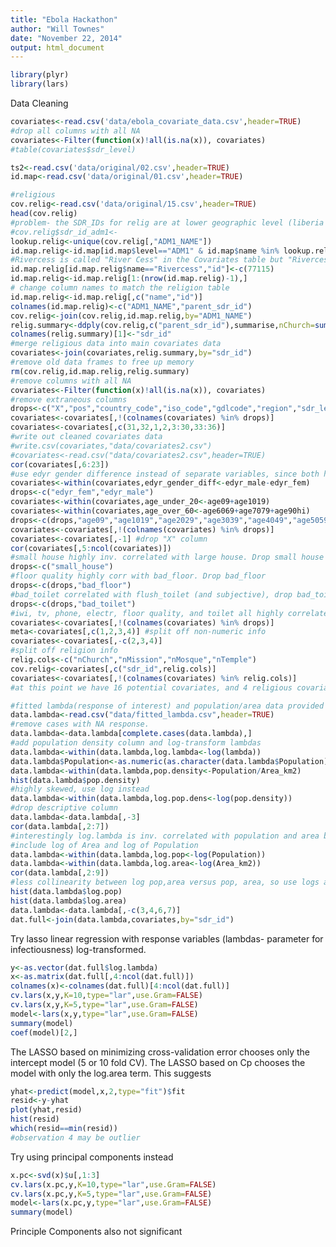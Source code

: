 ```yaml
---
title: "Ebola Hackathon"
author: "Will Townes"
date: "November 22, 2014"
output: html_document
---
```


```r
library(plyr)
library(lars)
```
Data Cleaning
```r
covariates<-read.csv('data/ebola_covariate_data.csv',header=TRUE)
#drop all columns with all NA
covariates<-Filter(function(x)!all(is.na(x)), covariates)
#table(covariates$sdr_level)

ts2<-read.csv('data/original/02.csv',header=TRUE)
id.map<-read.csv('data/original/01.csv',header=TRUE)

#religious
cov.relig<-read.csv('data/original/15.csv',header=TRUE)
head(cov.relig)
#problem- the SDR_IDs for relig are at lower geographic level (liberia only), need to convert to ADM1 level instead of ADM2
#cov.relig$sdr_id_adm1<-
lookup.relig<-unique(cov.relig[,"ADM1_NAME"])
id.map.relig<-id.map[id.map$level=="ADM1" & id.map$name %in% lookup.relig,c("name","level","id","parent_id")]
#Rivercess is called "River Cess" in the Covariates table but "Rivercess" in the religion table. From manual inspection, "River Cess" is correct with SDR_ID=77115
id.map.relig[id.map.relig$name=="Rivercess","id"]<-c(77115)
id.map.relig<-id.map.relig[1:(nrow(id.map.relig)-1),]
# change column names to match the religion table
id.map.relig<-id.map.relig[,c("name","id")]
colnames(id.map.relig)<-c("ADM1_NAME","parent_sdr_id")
cov.relig<-join(cov.relig,id.map.relig,by="ADM1_NAME")
relig.summary<-ddply(cov.relig,c("parent_sdr_id"),summarise,nChurch=sum(TYPE=="Church"),nMission=sum(TYPE=="Mission"),nMosque=sum(TYPE=="Mosque"),nTemple=sum(TYPE=="Temple"))
colnames(relig.summary)[1]<-"sdr_id"
#merge religious data into main covariates data
covariates<-join(covariates,relig.summary,by="sdr_id")
#remove old data frames to free up memory
rm(cov.relig,id.map.relig,relig.summary)
#remove columns with all NA
covariates<-Filter(function(x)!all(is.na(x)), covariates)
#remove extraneous columns
drops<-c("X","pos","country_code","iso_code","gdlcode","region","sdr_level")
covariates<-covariates[,!(colnames(covariates) %in% drops)]
covariates<-covariates[,c(31,32,1,2,3:30,33:36)]
#write out cleaned covariates data
#write.csv(covariates,"data/covariates2.csv")
#covariates<-read.csv("data/covariates2.csv",header=TRUE)
cor(covariates[,6:23])
#use edyr gender difference instead of separate variables, since both highly correlated with edyr
covariates<-within(covariates,edyr_gender_diff<-edyr_male-edyr_fem)
drops<-c("edyr_fem","edyr_male")
covariates<-within(covariates,age_under_20<-age09+age1019)
covariates<-within(covariates,age_over_60<-age6069+age7079+age90hi)
drops<-c(drops,"age09","age1019","age2029","age3039","age4049","age5059","age6069","age7079","age8089","age90hi")
covariates<-covariates[,!(colnames(covariates) %in% drops)]
covariates<-covariates[,-1] #drop "X" column
cor(covariates[,5:ncol(covariates)])
#small house highly inv. correlated with large house. Drop small house
drops<-c("small_house")
#floor quality highly corr with bad_floor. Drop bad_floor
drops<-c(drops,"bad_floor")
#bad_toilet correlated with flush_toilet (and subjective), drop bad_toilet
drops<-c(drops,"bad_toilet")
#iwi, tv, phone, electr, floor quality, and toilet all highly correlated. Expect we will use only one of these. Not clear which to drop though.
covariates<-covariates[,!(colnames(covariates) %in% drops)]
meta<-covariates[,c(1,2,3,4)] #split off non-numeric info
covariates<-covariates[,-c(2,3,4)]
#split off religion info
relig.cols<-c("nChurch","nMission","nMosque","nTemple")
cov.relig<-covariates[,c("sdr_id",relig.cols)]
covariates<-covariates[,!(colnames(covariates) %in% relig.cols)]
#at this point we have 16 potential covariates, and 4 religious covariates applicable only in Liberia

#fitted lambda(response of interest) and population/area data provided by Nick and Leah Comment
data.lambda<-read.csv("data/fitted_lambda.csv",header=TRUE)
#remove cases with NA response.
data.lambda<-data.lambda[complete.cases(data.lambda),]
#add population density column and log-transform lambdas
data.lambda<-within(data.lambda,log.lambda<-log(lambda))
data.lambda$Population<-as.numeric(as.character(data.lambda$Population))
data.lambda<-within(data.lambda,pop.density<-Population/Area_km2)
hist(data.lambda$pop.density)
#highly skewed, use log instead
data.lambda<-within(data.lambda,log.pop.dens<-log(pop.density))
#drop descriptive column
data.lambda<-data.lambda[,-3]
cor(data.lambda[,2:7])
#interestingly log.lambda is inv. correlated with population and area but not population density.
#include log of Area and log of Population
data.lambda<-within(data.lambda,log.pop<-log(Population))
data.lambda<-within(data.lambda,log.area<-log(Area_km2))
cor(data.lambda[,2:9])
#less collinearity between log pop,area versus pop, area, so use logs and drop original. Also removes skewness. Also remove pop.density columns since linear comb of pop and area on log scale
hist(data.lambda$log.pop)
hist(data.lambda$log.area)
data.lambda<-data.lambda[,-c(3,4,6,7)]
dat.full<-join(data.lambda,covariates,by="sdr_id")
```
Try lasso linear regression with response variables (lambdas- parameter for infectiousness) log-transformed.
```r
y<-as.vector(dat.full$log.lambda)
x<-as.matrix(dat.full[,4:ncol(dat.full)])
colnames(x)<-colnames(dat.full)[4:ncol(dat.full)]
cv.lars(x,y,K=10,type="lar",use.Gram=FALSE)
cv.lars(x,y,K=5,type="lar",use.Gram=FALSE)
model<-lars(x,y,type="lar",use.Gram=FALSE)
summary(model)
coef(model)[2,]
```
The LASSO based on minimizing cross-validation error chooses only the intercept model (5 or 10 fold CV). The LASSO based on Cp chooses the model with only the log.area term. This suggests 
```r
yhat<-predict(model,x,2,type="fit")$fit
resid<-y-yhat
plot(yhat,resid)
hist(resid)
which(resid==min(resid))
#observation 4 may be outlier
```
Try using principal components instead
```r
x.pc<-svd(x)$u[,1:3]
cv.lars(x.pc,y,K=10,type="lar",use.Gram=FALSE)
cv.lars(x.pc,y,K=5,type="lar",use.Gram=FALSE)
model<-lars(x.pc,y,type="lar",use.Gram=FALSE)
summary(model)
```
Principle Components also not significant
